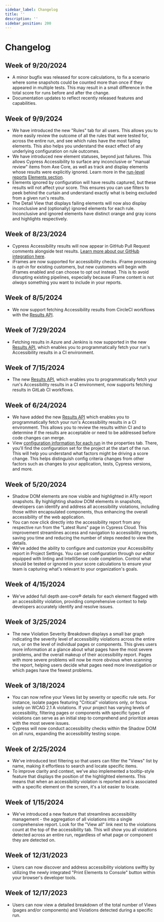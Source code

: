```yaml
---
sidebar_label: Changelog
title: ''
description: ''
sidebar_position: 200
---
```


# Changelog

## Week of 9/20/2024

* A minor bugfix was released for score calculations, to fix a scenario where some snapshots could be counted more than once if they appeared in multiple tests. This may result in a small difference in the total score for runs before and after the change.
* Documentation updates to reflect recently released features and capabilities.

## Week of 9/9/2024

* We have introduced the new "Rules" tab for all users. This allows you to more easily review the outcome of all the rules that were tested for, across the entire run, and see which rules have the most failing elements. This also helps you understand the exact effect of any underlying configuration on rule outcomes.
* We have introduced new element statuses, beyond just failures. This allows Cypress Accessibility to surface any inconclusive or "manual review" items from Axe Core, as well as track and display elements whose results were explicitly ignored. Learn more in the [run-level reports](/accessibility/core-concepts/run-level-reports) [Elements section](/accessibility/core-concepts/run-level-reports#elements).
* Elements ignored by configuration will have results captured, but these results will not affect your score. This ensures you can use filters to peek behind the curtain and understand exactly what is being excluded from a given run's results.
* The Detail View that displays failing elements will now also display inconclusive and (optionally) ignored elements for each rule. Inconclusive and ignored elements have distinct orange and gray icons and highlights respectively.

## Week of 8/23/2024

* Cypress Accessibility results will now appear in GitHub Pull Request comments alongside test results. [Learn more about our GitHub integration here](https://docs.cypress.io/guides/cloud/integrations/source-control/github#Install-the-Cypress-GitHub-app).
* iFrames are now supported for accessibility checks. iFrame processing is _opt-in_ for existing customers, but new customers will begin with iFrames enabled and can choose to opt out instead. This is to avoid disrupting existing pipelines, especially because iFrame content is not _always_ something you want to include in your reports.

## Week of 8/5/2024

* We now support fetching Accessibility results from CircleCI workflows with the [Results API](accessibility/results-api).

## Week of 7/29/2024

* Fetching results in Azure and Jenkins is now supported in the new [Results API](accessibility/results-api), which enables you to programmatically fetch your run's Accessibility results in a CI environment.

## Week of 7/15/2024

* The new [Results API](accessibility/results-api), which enables you to programmatically fetch your run's Accessibility results in a CI environment, now supports fetching results in GitLab CI workflows.

## Week of 6/24/2024

* We have added the new [Results API](accessibility/results-api) which enables you to programmatically fetch your run's Accessibility results in a CI environment. This allows you to review the results within CI and to determine if the results are acceptable or need to be addressed before code changes can merge.
* View [configuration information for each run](https://cypressio.gitbook.io/accessibility/configuration#viewing-configuration-for-a-run) in the properties tab. There, you'll find the configuration set for the project at the start of the run. This will help you understand what factors might be driving a score change. This helps distinguish config criteria changes from other factors such as changes to your application, tests, Cypress versions, and more.

## Week of 5/20/2024

* Shadow DOM elements are now visible and highlighted in A11y report snapshots. By highlighting shadow DOM elements in snapshots, developers can identify and address all accessibility violations, including those within encapsulated components, thus enhancing the overall accessibility of the web application.
* You can now click directly into the accessibility report from any respective run from the "Latest Runs" page in Cypress Cloud. This improvement streamlines access and navigation to accessibility reports, saving you time and reducing the number of steps needed to view the details.
* We've added the ability to configure and customize your Accessibility report in Project Settings. You can set configuration through our editor equipped with linting and IntelliSense code completion. Control what should be tested or ignored in your score calculations to ensure your team is capturing what's relevant to your organization's goals.

## Week of 4/15/2024

* We've added full depth axe-core® details for each element flagged with an accessibility violation, providing comprehensive context to help developers accurately identify and resolve issues.

## Week of 3/25/2024

* The new Violation Severity Breakdown displays a small bar graph indicating the severity level of accessibility violations across the entire run, or on the level of individual pages or components. This gives users more information at a glance about what pages have the most severe problems, and the overall makeup of their accessibility report. Pages with more severe problems will now be more obvious when scanning the report, helping users decide what pages need more investigation or which pages have the fewest problems.

## Week of 3/18/2024

* You can now refine your Views list by severity or specific rule sets. For instance, isolate pages featuring "Critical" violations only, or focus solely on WCAG 2.1 A violations. If your project has varying levels of accessibility, filtering pages or components with specific types of violations can serve as an initial step to comprehend and prioritize areas with the most severe issues.
* Cypress will now conduct accessibility checks within the Shadow DOM on all runs, expanding the accessibility testing scope.

## Week of 2/25/2024

* We've introduced text filtering so that users can filter the "Views" list by name, making it effortless to search and locate specific items.
* To improve clarity and context, we've also implemented a tooltip-style feature that displays the position of the highlighted elements. This means that when an accessibility violation is reported and is associated with a specific element on the screen, it's a lot easier to locate.

## Week of 1/15/2024

* We've introduced a new feature that streamlines accessibility management - the aggregation of all violations into a single comprehensive report. Look for the "View all" link next to the violations count at the top of the accessibility tab. This will show you all violations detected across an entire run, regardless of what page or component they are detected on.

## Week of 12/31/2023

* Users can now discover and address accessibility violations swiftly by utilizing the newly integrated "Print Elements to Console" button within your browser's developer tools.

## Week of 12/17/2023

* Users can now view a detailed breakdown of the total number of Views (pages and/or components) and Violations detected during a specific run.
